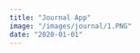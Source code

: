 ```yaml
---
title: "Journal App"
image: "/images/journal/1.PNG"
date: "2020-01-01"
---
```


<Header
  title="Journal App"
  img="/images/journal/1.PNG"
  alt="Journal Picture"
/>
<List
  tec={["React"]}
  lib={["Sass", "Moment", "Sweet Alert", "TippyJS"]}
  year="2021"
  client="Propio"
  website="https://r-journal-app.herokuapp.com/"
  repo="https://github.com/AguzzDev/react-journal-app"
/>
<Galery
  imgs={[
    "/images/journal/1.PNG",
    "/images/journal/2.PNG",
    "/images/journal/3.PNG",
    "/images/journal/4.PNG",
  ]}
   alt="Journal App"
/>